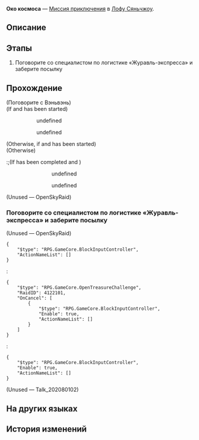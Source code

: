 {{Дополнить|Диалоги.}}
{{Миссия Инфобокс
|id              = 2020801
|Название        = 
|Изображение     = Миссия Освоения Око космоса.png
|Тип             = Миссия приключения
|События         = 
|Глава           = 
|Условия         = 
* Завершена [[Миссия компаньона]] ''[[Я уже коснулась неба]]''
* Завершена [[Миссия Освоения]] ''[[Отважный дракон в безбрежном океане]]''
|Персонажи       = Вэньвэнь; Первопроходец
|СтартЛокация    = Центральная гавань Приюта звёздных яликов
|Мир             = Лофу Сяньчжоу
|Локации         = Центральная гавань Приюта звёздных яликов
|Предыдущая      = 
|Следующая       = 
|Награды         = Кредиты*5 000
}}
'''Око космоса''' — [[Миссия приключения]] в [[Лофу Сяньчжоу]].

==Описание==
{{Описание|<!--официальное описание из Перекрёстка судеб-->}}

==Этапы==
# Поговорите со специалистом по логистике «Журавль-экспресса» и заберите посылку

==Прохождение==
{{Дополнить}}



;(Поговорите с Вэньвэнь)
;(If {{cx}}<!--during performance 202080102--> and {{cx}}<!--Hidden Mission ID 2020802--> has been started)
:<!--Unknown TalkSentence: 412210502-->
::{{Диалог|Стрелка}} undefined
::{{Диалог|Стрелка}} undefined
::<!--Unknown TalkSentence: 412210505-->
::<!--Unknown TalkSentence: 412210506-->
:<!--Unknown TalkSentence: 412210507-->
:<!--Unknown TalkSentence: 412210508-->
:<!--Unknown TalkSentence: 412210509-->
:<!--Unknown TalkSentence: 412210510-->
;(Otherwise, if {{cx}}<!--not during performance 202080102--> and {{cx}}<!--Hidden Mission ID 2020802--> has been started)
:<!--Unknown TalkSentence: 412210602-->
:<!--Unknown TalkSentence: 412210603-->
;(Otherwise)
:;(If {{cx}}<!--Hidden Mission ID 2020802--> has been completed and {{cx}}<!--during performance 202080104-->)
::<!--Unknown TalkSentence: 412210702-->
:::{{Диалог|Стрелка}} undefined
:::{{Диалог|Стрелка}} undefined
::<!--Unknown TalkSentence: 412210704-->
::<!--Unknown TalkSentence: 412210705-->
::<!--Unknown TalkSentence: 412210709-->
::<!--Unknown TalkSentence: 412210710-->
::<!--Unknown TalkSentence: 412210711-->
:;(If {{cx}}<!--Hidden Mission ID 2020802--> has not been completed and {{cx}}<!--not during performance 202080104-->)
::<!--Unknown TalkSentence: 412210802-->
::<!--Unknown TalkSentence: 412210803-->
;(Unused &mdash; OpenSkyRaid)

{{Диалог Конец}}

===Поговорите со специалистом по логистике «Журавль-экспресса» и заберите посылку===
{{Описание миссии|локация=Центральная гавань Приюта звёздных яликов|«Журавль-экспресс» ищет того, кто поможет отыскать потерянные товары. Поговорите с Вэньвэнь, специалистом по логистике «Журавль-экспресса», и она скажет вам, что делать.}}
{{Диалог Начало}}

;(Unused &mdash; OpenSkyRaid)
<pre>{
	"$type": "RPG.GameCore.BlockInputController",
	"ActionNameList": []
}</pre>
:<pre>{
	"$type": "RPG.GameCore.OpenTreasureChallenge",
	"RaidID": 4122101,
	"OnCancel": [
		{
			"$type": "RPG.GameCore.BlockInputController",
			"Enable": true,
			"ActionNameList": []
		}
	]
}</pre>
:<pre>{
	"$type": "RPG.GameCore.BlockInputController",
	"Enable": true,
	"ActionNameList": []
}</pre>

;(Unused &mdash; Talk_202080102)

{{Диалог Конец}}

==На других языках==
{{На других языках
|en   = Eye of the Cosmos
|zhs  = 天空之眼
|zht  = 天空之眼
|ja   = 天空の眼
|ko   = 천공의 눈
|es   = Los ojos del cielo
|fr   = À vol d'oiseau
|ru   = Око космоса
|th   = ดวงตาแห่งน่านฟ้า
|vi   = Đôi Mắt Vũ Trụ
|de   = Auge des Himmels
|id   = Mata Langit
|pt   = Olho do Cosmos
}}

==История изменений==
{{История изменений|2.7}}
